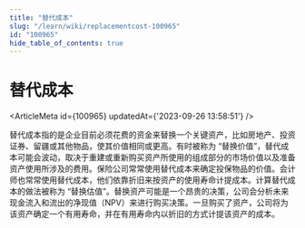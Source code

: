 ```yaml
---
title: "替代成本"
slug: "/learn/wiki/replacementcost-100965"
id: "100965"
hide_table_of_contents: true
---
```



# 替代成本

<ArticleMeta id={100965} updatedAt={'2023-09-26 13:58:51'} />
<div className='border-solid border-b border-t-0 my-4 border-[var(--ifm-color-gray-300)]' />

替代成本指的是企业目前必须花费的资金来替换一个关键资产，比如房地产、投资证券、留疆或其他物品，使其价值相同或更高。有时被称为 “替换价值”，替代成本可能会波动，取决于重建或重新购买资产所使用的组成部分的市场价值以及准备资产使用所涉及的费用。保险公司常常使用替代成本来确定投保物品的价值。会计师也常常使用替代成本，他们依靠折旧来按资产的使用寿命计提成本。计算替代成本的做法被称为 “替换估值”。替换资产可能是一个昂贵的决策，公司会分析未来现金流入和流出的净现值（NPV）来进行购买决策。一旦购买了资产，公司将为该资产确定一个有用寿命，并在有用寿命内以折旧的方式计提该资产的成本。
